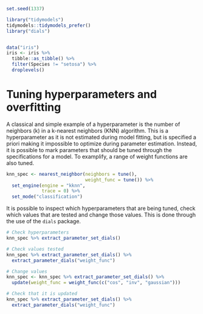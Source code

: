 ```r
set.seed(1337)

library("tidymodels")
tidymodels::tidymodels_prefer()
library("dials")


data("iris")
iris <- iris %>%
  tibble::as_tibble() %>% 
  filter(Species != "setosa") %>% 
  droplevels()
```
# Tuning hyperparameters and overfitting
A classical and simple example of a hyperparameter is the number of neighbors (k) in a k-nearest neighbors (KNN) algorithm. This is a hyperparameter as it is not estimated during model fitting, but is specified a priori making it impossible to optimize during parameter estimation. Instead, it is possible to mark parameters that should be tuned through the specifications for a model. To examplify, a range of weight functions are also tuned.

```r
knn_spec <- nearest_neighbor(neighbors = tune(),
                             weight_func = tune()) %>% 
  set_engine(engine = "kknn",
             trace = 0) %>% 
  set_mode("classification")
```

It is possible to inspect which hyperparameters that are being tuned, check which values that are tested and change those values. This is done through the use of the `dials` package.
```r
# Check hyperparameters
knn_spec %>% extract_parameter_set_dials()

# Check values tested
knn_spec %>% extract_parameter_set_dials() %>% 
  extract_parameter_dials("weight_func")

# Change values
knn_spec <- knn_spec %>% extract_parameter_set_dials() %>%
  update(weight_func = weight_func(c("cos", "inv", "gaussian")))

# Check that it is updated
knn_spec %>% extract_parameter_set_dials() %>% 
  extract_parameter_dials("weight_func")
```

